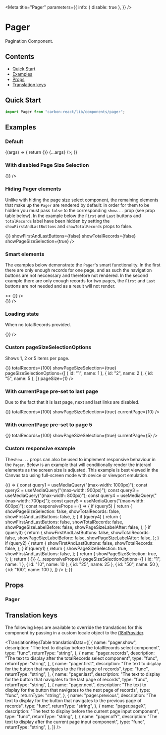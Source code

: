 

<Meta
  title="Pager"
  parameters={{
    info: { disable: true },
  }}
/>

# Pager

Pagination Component.

## Contents

- [Quick Start](#quick-start)
- [Examples](#examples)
- [Props](#props)
- [Translation keys](#translation-keys)

## Quick Start

```javascript
import Pager from "carbon-react/lib/components/pager";
```

## Examples

### Default

<Canvas>
  <Story
    name="default"
    args={{
      totalRecords: "100",
      showPageSizeSelection: false,
      currentPage: "1",
      pageSizeSelectionOptions: [
        { id: "1", name: 1 },
        { id: "10", name: 10 },
        { id: "25", name: 25 },
        { id: "50", name: 50 },
        { id: "100", name: 100 },
      ],
    }}
    argTypes={{
      pageSize: {
        options: [1, 10, 25, 50, 100],
        control: {
          type: "select",
        },
      },
    }}
  >
    {(args) => {
      return <Pager onPagination={() => {}} {...args} />;
    }}
  </Story>
</Canvas>

### With disabled Page Size Selection

<Canvas>
  <Story
    name="disabled page size"
    parameters={{ chromatic: { disable: true } }}
  >
    <Pager totalRecords={100} onPagination={() => {}} />
  </Story>
</Canvas>

### Hiding Pager elements

Unlike with hiding the page size select component, the remaining elements that make up the `Pager` are rendered by
default: in order for them to be hidden you must pass `false` to the corresponding `show...` prop (see prop table below).
In the example below the `First` and `Last` buttons and `totalRecords` label have been hidden by setting the
`showFirstAndLastButtons` and `showTotalRecords` props to false.

<Canvas>
  <Story name="hiding pager elements">
    <Pager
      totalRecords={100}
      onPagination={() => {}}
      showFirstAndLastButtons={false}
      showTotalRecords={false}
      showPageSizeSelection={true}
    />
  </Story>
</Canvas>

### Smart elements

The examples below demonstrate the `Pager`'s smart functionality. In the first there are only enough records for one page,
and as such the navigation buttons are not neccessary and therefore not rendered. In the second example there are only enough
records for two pages, the `First` and `Last` buttons are not needed and as a result will not render.

<Canvas>
  <Story name="smart functionality">
    <>
      <Pager totalRecords={10} onPagination={() => {}} />
      <br />
      <Pager totalRecords={20} onPagination={() => {}} />
    </>
  </Story>
</Canvas>

### Loading state

When no totalRecords provided.

<Canvas>
  <Story name="loading state">
    <Pager onPagination={() => {}} />
  </Story>
</Canvas>

### Custom pageSizeSelectionOptions

Shows 1, 2 or 5 items per page.

<Canvas>
  <Story
    name="page size selection options"
    parameters={{ chromatic: { disable: true } }}
  >
    <Pager
      onPagination={() => {}}
      totalRecords={100}
      showPageSizeSelection={true}
      pageSizeSelectionOptions={[
        { id: "1", name: 1 },
        { id: "2", name: 2 },
        { id: "5", name: 5 },
      ]}
      pageSize={1}
    />
  </Story>
</Canvas>

### With currentPage pre-set to last page

Due to the fact that it is last page, next and last links are disabled.

<Canvas>
  <Story
    name="current page last page"
    parameters={{ chromatic: { disable: true } }}
  >
    <Pager
      onPagination={() => {}}
      totalRecords={100}
      showPageSizeSelection={true}
      currentPage={10}
    />
  </Story>
</Canvas>

### With currentPage pre-set to page 5

<Canvas>
  <Story name="current page" parameters={{ chromatic: { disable: true } }}>
    <Pager
      onPagination={() => {}}
      totalRecords={100}
      showPageSizeSelection={true}
      currentPage={5}
    />
  </Story>
</Canvas>

### Custom responsive example

The`show...` props can also be used to implement responsive behaviour in the `Pager`. Below is an example that will
conditionally render the interanl elements as the screen size is adjusted. This example is best viewed in the Canvas tab
using full-screen mode with device or viewport emulation.

<Canvas>
  <Story
    name="using custom responsive settings"
    parameters={{ chromatic: { disable: true } }}
  >
    {() => {
      const query1 = useMediaQuery("(max-width: 1000px)");
      const query2 = useMediaQuery("(max-width: 900px)");
      const query3 = useMediaQuery("(max-width: 800px)");
      const query4 = useMediaQuery("(max-width: 700px)");
      const query5 = useMediaQuery("(max-width: 600px)");
      const responsiveProps = () => {
        if (query5) {
          return {
            showPageSizeSelection: false,
            showTotalRecords: false,
            showFirstAndLastButtons: false,
          };
        }
        if (query4) {
          return {
            showFirstAndLastButtons: false,
            showTotalRecords: false,
            showPageSizeLabelBefore: false,
            showPageSizeLabelAfter: false,
          };
        }
        if (query3) {
          return {
            showFirstAndLastButtons: false,
            showTotalRecords: false,
            showPageSizeLabelBefore: false,
            showPageSizeLabelAfter: false,
          };
        }
        if (query2) {
          return {
            showFirstAndLastButtons: false,
            showTotalRecords: false,
          };
        }
        if (query1) {
          return {
            showPageSizeSelection: true,
            showFirstAndLastButtons: false,
          };
        }
        return {
          showPageSizeSelection: true,
        };
      };
      return (
        <Pager
          totalRecords={1000}
          pageSize={10}
          currentPage={1}
          onPagination={() => {}}
          {...responsiveProps()}
          pageSizeSelectionOptions={[
            { id: "1", name: 1 },
            { id: "10", name: 10 },
            { id: "25", name: 25 },
            { id: "50", name: 50 },
            { id: "100", name: 100 },
          ]}
        />
      );
    }}
  </Story>
</Canvas>

## Props

### Pager

<ArgsTable of={Pager} />

## Translation keys

The following keys are available to override the translations for this component by passing in a custom locale object to the
[i18nProvider](https://carbon.sage.com/?path=/story/documentation-i18n--page).

<TranslationKeysTable
  translationData={[
    {
      name: "pager.show",
      description:
        "The text to display before the totalRecords select component",
      type: "func",
      returnType: "string",
    },
    {
      name: "pager.records",
      description:
        "The text to display after the totalRecords select component",
      type: "func",
      returnType: "string",
    },
    {
      name: "pager.first",
      description:
        "The text to display for the button that navigates to the first page of records",
      type: "func",
      returnType: "string",
    },
    {
      name: "pager.last",
      description:
        "The text to display for the button that navigates to the last page of records",
      type: "func",
      returnType: "string",
    },
    {
      name: "pager.next",
      description:
        "The text to display for the button that navigates to the next page of records",
      type: "func",
      returnType: "string",
    },
    {
      name: "pager.previous",
      description:
        "The text to display for the button that navigates to the previous page of records",
      type: "func",
      returnType: "string",
    },
    {
      name: "pager.pageX",
      description:
        "The text to display before the current page input component",
      type: "func",
      returnType: "string",
    },
    {
      name: "pager.ofY",
      description: "The text to display after the current page input component",
      type: "func",
      returnType: "string",
    },
  ]}
/>
